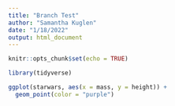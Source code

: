 ```yaml
---
title: "Branch Test"
author: "Samantha Kuglen"
date: "1/18/2022"
output: html_document
---
```


```r
knitr::opts_chunk$set(echo = TRUE)
```

```r
library(tidyverse)
```

```r
ggplot(starwars, aes(x = mass, y = height)) +
  geom_point(color = "purple")
```


